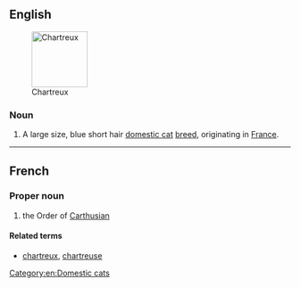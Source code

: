 {{also|chartreux}}
==English==
[[Image:Abbaye fev2006 003.jpg|thumb|right|100px|Chartreux]]

===Noun===
{{en-noun|sg=Chartreux|Chartreux}}

# A large size, blue short hair [[domestic cat]] [[breed]], originating in [[France]].

{{wikipedia|Chartreux}}
{{commonscat|Chartreux}}

[[Category:en:Domestic cats]]

----

==French==

===Proper noun===
{{fr-proper noun}}

# the Order of [[Carthusian]]

====Related terms====
* [[chartreux]], [[chartreuse]]